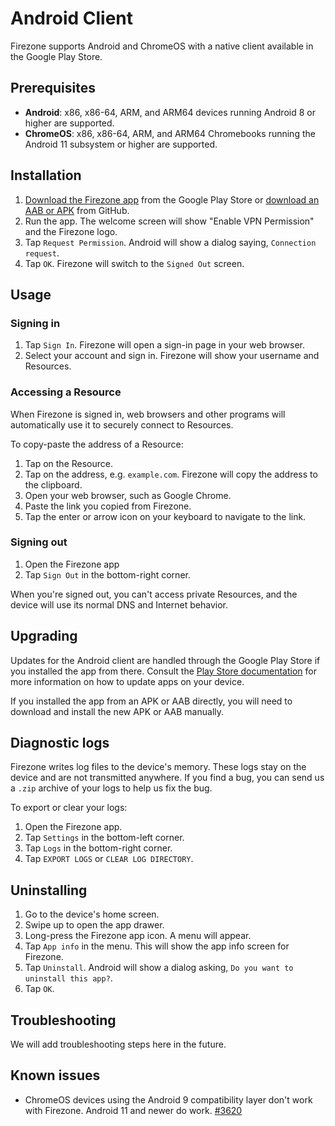 
# Android Client

Firezone supports Android and ChromeOS with a native client available in the
Google Play Store.

## Prerequisites

- **Android**: x86, x86-64, ARM, and ARM64 devices running Android 8 or higher
  are supported.
- **ChromeOS**: x86, x86-64, ARM, and ARM64 Chromebooks running the Android 11
  subsystem or higher are supported.

## Installation

1. [Download the Firezone app](https://play.google.com/store/apps/details?id=dev.firezone.android)
   from the Google Play Store or
   [download an AAB or APK](https://www.github.com/firezone/firezone/releases)
   from GitHub.
1. Run the app. The welcome screen will show "Enable VPN Permission" and the
   Firezone logo.
1. Tap `Request Permission`. Android will show a dialog saying,
   `Connection request`.
1. Tap `OK`. Firezone will switch to the `Signed Out` screen.

## Usage

### Signing in

1. Tap `Sign In`. Firezone will open a sign-in page in your web browser.
1. Select your account and sign in. Firezone will show your username and
   Resources.

### Accessing a Resource

When Firezone is signed in, web browsers and other programs will automatically
use it to securely connect to Resources.

To copy-paste the address of a Resource:

1. Tap on the Resource.
1. Tap on the address, e.g. `example.com`. Firezone will copy the address to the
   clipboard.
1. Open your web browser, such as Google Chrome.
1. Paste the link you copied from Firezone.
1. Tap the enter or arrow icon on your keyboard to navigate to the link.

### Signing out

1. Open the Firezone app
1. Tap `Sign Out` in the bottom-right corner.

When you're signed out, you can't access private Resources, and the device will
use its normal DNS and Internet behavior.

## Upgrading

Updates for the Android client are handled through the Google Play Store if you
installed the app from there. Consult the
[Play Store documentation](https://support.google.com/googleplay/answer/113412?hl=en)
for more information on how to update apps on your device.

If you installed the app from an APK or AAB directly, you will need to download
and install the new APK or AAB manually.

## Diagnostic logs

Firezone writes log files to the device's memory. These logs stay on the device
and are not transmitted anywhere. If you find a bug, you can send us a `.zip`
archive of your logs to help us fix the bug.

To export or clear your logs:

1. Open the Firezone app.
1. Tap `Settings` in the bottom-left corner.
1. Tap `Logs` in the bottom-right corner.
1. Tap `EXPORT LOGS` or `CLEAR LOG DIRECTORY`.

## Uninstalling

1. Go to the device's home screen.
1. Swipe up to open the app drawer.
1. Long-press the Firezone app icon. A menu will appear.
1. Tap `App info` in the menu. This will show the app info screen for Firezone.
1. Tap `Uninstall`. Android will show a dialog asking,
   `Do you want to uninstall this app?`.
1. Tap `OK`.

## Troubleshooting

We will add troubleshooting steps here in the future.

## Known issues

- ChromeOS devices using the Android 9 compatibility layer don't work with
  Firezone. Android 11 and newer do work.
  [#3620](https://github.com/firezone/firezone/issues/3620)

<SupportOptions />
